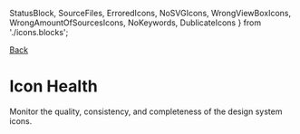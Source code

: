 
  StatusBlock,
  SourceFiles,
  ErroredIcons,
  NoSVGIcons,
  WrongViewBoxIcons,
  WrongAmountOfSourcesIcons,
  NoKeywords,
  DublicateIcons
} from './icons.blocks';

<Meta of={IconStories} />

[Back](/?path=/docs/health--docs)

# Icon Health

<div className="lead mb-16">
  Monitor the quality, consistency, and completeness of the design system icons.
</div>

<div className="report-container"> 
  <StatusBlock />
</div>

<div className="report-container"> 
  <SourceFiles />
</div>

<div className="report-container"> 
  <ErroredIcons />
</div>

<div className="report-container"> 
  <NoSVGIcons />
</div>

<div className="report-container"> 
  <WrongViewBoxIcons />
</div>

<div className="report-container"> 
  <WrongAmountOfSourcesIcons />
</div>

<div className="report-container"> 
  <NoKeywords />
</div>

<div className="report-container"> 
  <DublicateIcons />
</div>
